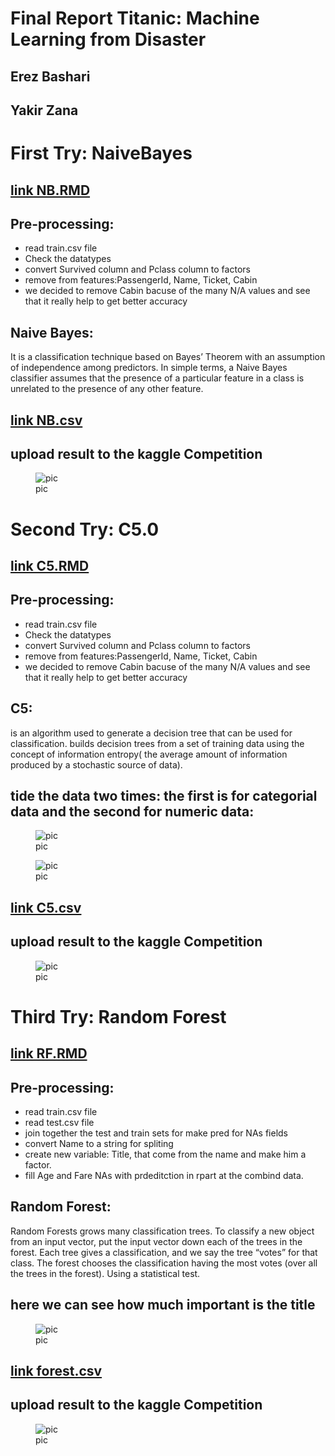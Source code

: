 # Final Report Titanic: Machine Learning from Disaster
## Erez Bashari 
## Yakir Zana

# First Try: NaiveBayes

## [link NB.RMD](NB.Rmd)

## Pre-processing:
* read train.csv file
* Check the datatypes
* convert Survived column and Pclass column to factors
* remove from features:PassengerId, Name, Ticket, Cabin
* we decided to remove Cabin bacuse of the many N/A values and see that it really help to get better accuracy

## Naive Bayes:
It is a classification technique based on Bayes’ Theorem with an assumption of independence among predictors. In simple terms, a Naive Bayes classifier assumes that the presence of a particular feature in a class is unrelated to the presence of any other feature.

## [link NB.csv](NB.csv)

## upload result to the kaggle Competition
![pic](/picture/NB_Score.PNG)


# Second Try: C5.0

## [link C5.RMD](C5.Rmd)

## Pre-processing:
* read train.csv file
* Check the datatypes
* convert Survived column and Pclass column to factors
* remove from features:PassengerId, Name, Ticket, Cabin
* we decided to remove Cabin bacuse of the many N/A values and see that it really help to get better accuracy

## C5:
is an algorithm used to generate a decision tree that can be used for classification.
builds decision trees from a set of training data using the concept of information entropy( the average amount of information produced by a stochastic source of data).

## tide the data two times: the first is for categorial data and the second for numeric data:

![pic](/picture/C5_plot_1.PNG)

![pic](/picture/C5_plot_2.PNG)

## [link C5.csv](C5.csv)

## upload result to the kaggle Competition
![pic](/picture/C50.PNG)


# Third Try: Random Forest

## [link RF.RMD](RF.Rmd)

## Pre-processing:
* read train.csv file
* read test.csv file
* join together the test and train sets for make pred for NAs fields
* convert Name to a string for spliting
* create new variable: Title, that come from the name and make him a factor.
* fill Age and Fare NAs with prdeditction in rpart at the combind data.

## Random Forest:
Random Forests grows many classification trees. To classify a new object from an input vector, put the input vector down each of the trees in the forest. Each tree gives a classification, and we say the tree "votes" for that class. The forest chooses the classification having the most votes (over all the trees in the forest).
Using a statistical test.

## here we can see how much important is the title
![pic](/picture/RF_SCORE.PNG)

## [link forest.csv](forest.csv)

## upload result to the kaggle Competition
![pic](/picture/RF_SCORE.PNG)

